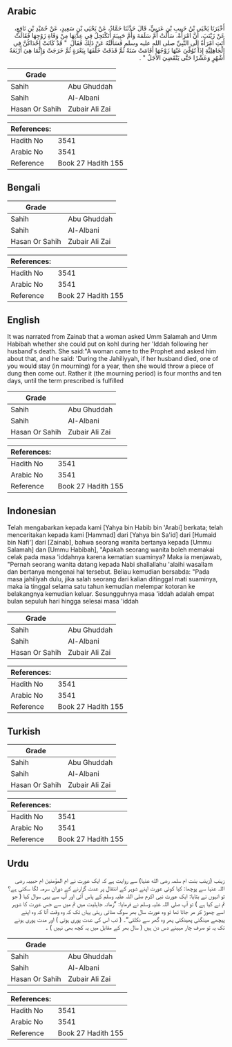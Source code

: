 ## Arabic


<div dir="rtl" lang="ar" style={{fontSize:'larger',backgroundColor:'#f8f9fa',padding:20}}>
أَخْبَرَنَا يَحْيَى بْنُ حَبِيبِ بْنِ عَرَبِيٍّ، قَالَ حَدَّثَنَا حَمَّادٌ، عَنْ يَحْيَى بْنِ سَعِيدٍ، عَنْ حُمَيْدِ بْنِ نَافِعٍ، عَنْ زَيْنَبَ، أَنَّ امْرَأَةً، سَأَلَتْ أُمَّ سَلَمَةَ وَأُمَّ حَبِيبَةَ أَتَكْتَحِلُ فِي عِدَّتِهَا مِنْ وَفَاةِ زَوْجِهَا فَقَالَتْ أَتَتِ امْرَأَةٌ إِلَى النَّبِيِّ صلى الله عليه وسلم فَسَأَلَتْهُ عَنْ ذَلِكَ فَقَالَ ‏ "‏ قَدْ كَانَتْ إِحْدَاكُنَّ فِي الْجَاهِلِيَّةِ إِذَا تُوُفِّيَ عَنْهَا زَوْجُهَا أَقَامَتْ سَنَةً ثُمَّ قَذَفَتْ خَلْفَهَا بِبَعْرَةٍ ثُمَّ خَرَجَتْ وَإِنَّمَا هِيَ أَرْبَعَةُ أَشْهُرٍ وَعَشْرًا حَتَّى يَنْقَضِيَ الأَجَلُ ‏"‏ ‏.‏
</div>
<div style={{backgroundColor:'#f8f9fa',padding:20, marginBottom: 10}}><table> <thead> <tr> <th>Grade</th> <th></th> </tr> </thead> <tbody> <tr><td>Sahih</td><td>Abu Ghuddah</td></tr><tr><td>Sahih</td><td>Al-Albani</td></tr><tr><td>Hasan Or Sahih</td><td>Zubair Ali Zai</td></tr></tbody></table><table> <thead> <tr> <th>References:</th> <th></th> </tr> </thead> <tbody><tr><td>Hadith No</td><td>3541</td></tr><tr><td>Arabic No</td><td>3541</td></tr><tr><td>Reference</td><td>Book 27 Hadith 155</td></tr></tbody></table></div>

## Bengali


<div dir="ltr" lang="bn" style={{fontSize:'larger',backgroundColor:'#f8f9fa',padding:20}}>

</div>
<div style={{backgroundColor:'#f8f9fa',padding:20, marginBottom: 10}}><table> <thead> <tr> <th>Grade</th> <th></th> </tr> </thead> <tbody> <tr><td>Sahih</td><td>Abu Ghuddah</td></tr><tr><td>Sahih</td><td>Al-Albani</td></tr><tr><td>Hasan Or Sahih</td><td>Zubair Ali Zai</td></tr></tbody></table><table> <thead> <tr> <th>References:</th> <th></th> </tr> </thead> <tbody><tr><td>Hadith No</td><td>3541</td></tr><tr><td>Arabic No</td><td>3541</td></tr><tr><td>Reference</td><td>Book 27 Hadith 155</td></tr></tbody></table></div>

## English


<div dir="ltr" lang="en" style={{fontSize:'larger',backgroundColor:'#f8f9fa',padding:20}}>
It was narrated from Zainab that a woman asked Umm Salamah and Umm Habibah whether she could put on kohl during her 'Iddah following her husband's death. She said:"A woman came to the Prophet and asked him about that, and he said: 'During the Jahiliyyah, if her husband died, one of you would stay (in mourning) for a year, then she would throw a piece of dung then come out. Rather it (the mourning period) is four months and ten days, until the term prescribed is fulfilled
</div>
<div style={{backgroundColor:'#f8f9fa',padding:20, marginBottom: 10}}><table> <thead> <tr> <th>Grade</th> <th></th> </tr> </thead> <tbody> <tr><td>Sahih</td><td>Abu Ghuddah</td></tr><tr><td>Sahih</td><td>Al-Albani</td></tr><tr><td>Hasan Or Sahih</td><td>Zubair Ali Zai</td></tr></tbody></table><table> <thead> <tr> <th>References:</th> <th></th> </tr> </thead> <tbody><tr><td>Hadith No</td><td>3541</td></tr><tr><td>Arabic No</td><td>3541</td></tr><tr><td>Reference</td><td>Book 27 Hadith 155</td></tr></tbody></table></div>

## Indonesian


<div dir="ltr" lang="id" style={{fontSize:'larger',backgroundColor:'#f8f9fa',padding:20}}>
Telah mengabarkan kepada kami [Yahya bin Habib bin 'Arabi] berkata; telah menceritakan kepada kami [Hammad] dari [Yahya bin Sa'id] dari [Humaid bin Nafi'] dari [Zainab], bahwa seorang wanita bertanya kepada [Ummu Salamah] dan [Ummu Habibah], "Apakah seorang wanita boleh memakai celak pada masa 'iddahnya karena kematian suaminya? Maka ia menjawab, "Pernah seorang wanita datang kepada Nabi shallallahu 'alaihi wasallam dan bertanya mengenai hal tersebut. Beliau kemudian bersabda: "Pada masa jahiliyah dulu, jika salah seorang dari kalian ditinggal mati suaminya, maka ia tinggal selama satu tahun kemudian melempar kotoran ke belakangnya kemudian keluar. Sesungguhnya masa 'iddah adalah empat bulan sepuluh hari hingga selesai masa 'iddah
</div>
<div style={{backgroundColor:'#f8f9fa',padding:20, marginBottom: 10}}><table> <thead> <tr> <th>Grade</th> <th></th> </tr> </thead> <tbody> <tr><td>Sahih</td><td>Abu Ghuddah</td></tr><tr><td>Sahih</td><td>Al-Albani</td></tr><tr><td>Hasan Or Sahih</td><td>Zubair Ali Zai</td></tr></tbody></table><table> <thead> <tr> <th>References:</th> <th></th> </tr> </thead> <tbody><tr><td>Hadith No</td><td>3541</td></tr><tr><td>Arabic No</td><td>3541</td></tr><tr><td>Reference</td><td>Book 27 Hadith 155</td></tr></tbody></table></div>

## Turkish


<div dir="ltr" lang="tr" style={{fontSize:'larger',backgroundColor:'#f8f9fa',padding:20}}>

</div>
<div style={{backgroundColor:'#f8f9fa',padding:20, marginBottom: 10}}><table> <thead> <tr> <th>Grade</th> <th></th> </tr> </thead> <tbody> <tr><td>Sahih</td><td>Abu Ghuddah</td></tr><tr><td>Sahih</td><td>Al-Albani</td></tr><tr><td>Hasan Or Sahih</td><td>Zubair Ali Zai</td></tr></tbody></table><table> <thead> <tr> <th>References:</th> <th></th> </tr> </thead> <tbody><tr><td>Hadith No</td><td>3541</td></tr><tr><td>Arabic No</td><td>3541</td></tr><tr><td>Reference</td><td>Book 27 Hadith 155</td></tr></tbody></table></div>

## Urdu


<div dir="rtl" lang="ur" style={{fontSize:'larger',backgroundColor:'#f8f9fa',padding:20}}>
زینب (زینب بنت ام سلمہ رضی الله عنہا) سے روایت ہے کہ ایک عورت نے ام المؤمنین ام حبیبہ رضی اللہ عنہا سے پوچھا: کیا کوئی عورت اپنے شوہر کے انتقال پر عدت گزارنے کے دوران سرمہ لگا سکتی ہے؟ تو انہوں نے بتایا: ایک عورت نبی اکرم صلی اللہ علیہ وسلم کے پاس آئی اور آپ سے یہی سوال کیا ( جو تم نے کیا ہے ) تو آپ صلی اللہ علیہ وسلم نے فرمایا: ”زمانہ جاہلیت میں تم میں سے جس عورت کا شوہر اسے چھوڑ کر مر جاتا تھا تو وہ عورت سال بھر سوگ مناتی رہتی یہاں تک کہ وہ وقت آتا کہ وہ اپنے پیچھے مینگنی پھینکتی پھر وہ گھر سے نکلتی“۔ ( تب اس کی عدت پوری ہوتی ) اور مدت پوری ہونے تک یہ تو صرف چار مہینے دس دن ہیں ( سال بھر کے مقابل میں یہ کچھ بھی نہیں ) ۔
</div>
<div style={{backgroundColor:'#f8f9fa',padding:20, marginBottom: 10}}><table> <thead> <tr> <th>Grade</th> <th></th> </tr> </thead> <tbody> <tr><td>Sahih</td><td>Abu Ghuddah</td></tr><tr><td>Sahih</td><td>Al-Albani</td></tr><tr><td>Hasan Or Sahih</td><td>Zubair Ali Zai</td></tr></tbody></table><table> <thead> <tr> <th>References:</th> <th></th> </tr> </thead> <tbody><tr><td>Hadith No</td><td>3541</td></tr><tr><td>Arabic No</td><td>3541</td></tr><tr><td>Reference</td><td>Book 27 Hadith 155</td></tr></tbody></table></div>